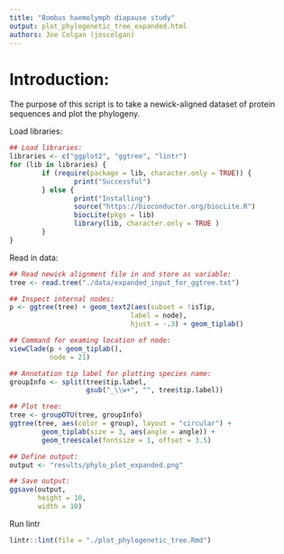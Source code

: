 ```yaml
---
title: "Bombus haemolymph diapause study"
output: plot_phylogenetic_tree_expanded.html
authors: Joe Colgan (joscolgan)
---
```


Introduction:
=============
The purpose of this script is to take a newick-aligned dataset of protein sequences and plot the phylogeny. 

Load libraries:

```r
## Load libraries:
libraries <- c("ggplot2", "ggtree", "lintr")
for (lib in libraries) {
        if (require(package = lib, character.only = TRUE)) {
                print("Successful")
        } else {
                print("Installing")
                source("https://bioconductor.org/biocLite.R")
                biocLite(pkgs = lib)
                library(lib, character.only = TRUE )
        }
}
```

Read in data:

```r
## Read newick alignment file in and store as variable:
tree <- read.tree("./data/expanded_input_for_ggtree.txt")

## Inspect internal nodes:
p <- ggtree(tree) + geom_text2(aes(subset = !isTip,
                              label = node),
                              hjust = -.3) + geom_tiplab()

## Command for examing location of node:
viewClade(p + geom_tiplab(),
          node = 21)

## Annotation tip label for plotting species name:
groupInfo <- split(tree$tip.label,
                   gsub("_\\w+", "", tree$tip.label))

## Plot tree:
tree <- groupOTU(tree, groupInfo)
ggtree(tree, aes(color = group), layout = "circular") +
        geom_tiplab(size = 3, aes(angle = angle)) +
        geom_treescale(fontsize = 1, offset = 3.5)

## Define output:
output <- "results/phylo_plot_expanded.png"

## Save output:
ggsave(output,
       height = 10,
       width = 10)
```
Run lintr

```r
lintr::lint(file = "./plot_phylogenetic_tree.Rmd")
```
